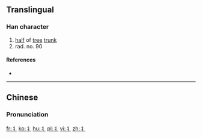 {{also|爿}}<!-- may be replaced by zh-forms -->
==Translingual==
{{stroke order|type=animate}}

===Han character===
{{Han char|rn=90|rad=爿|as=00|sn=4|var=1|four=|canj=中戈一 (LIM), X中戈一 (XLIM)}}

# [[half]] of [[tree]] [[trunk]]
# rad. no. 90

====References====
* {{Han ref|kx=0079.021|hdz=10028.061|uh=4E2C|ud=20012}}

----

==Chinese==
{{zh-hanzi-box|[[丬]]}}

===Pronunciation===
{{zh-pron
|m=qiáng
|c=
|mc=
|oc=
|ma=
|cat=n
}}

[[Category:CJKV radicals| ]]

[[fr:丬]]
[[ko:丬]]
[[hu:丬]]
[[pl:丬]]
[[vi:丬]]
[[zh:丬]]